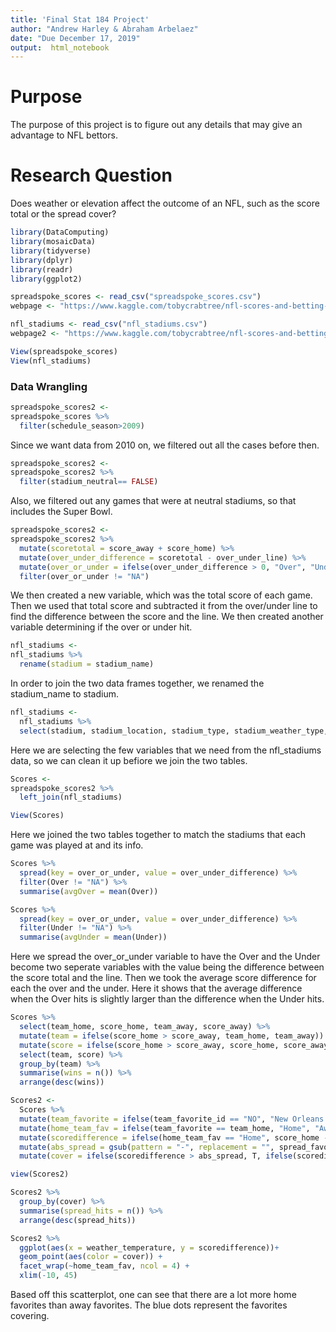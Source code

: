 ```yaml
---
title: 'Final Stat 184 Project'
author: "Andrew Harley & Abraham Arbelaez"
date: "Due December 17, 2019"
output:  html_notebook
---
```


# Purpose

The purpose of this project is to figure out any details that may give an advantage to NFL bettors. 

# Research Question

Does weather or elevation affect the outcome of an NFL, such as the score total or the spread cover?

```r
library(DataComputing)
library(mosaicData)
library(tidyverse)
library(dplyr)
library(readr)
library(ggplot2)
```


```r
spreadspoke_scores <- read_csv("spreadspoke_scores.csv")
webpage <- "https://www.kaggle.com/tobycrabtree/nfl-scores-and-betting-data#spreadspoke_scores.csv"

nfl_stadiums <- read_csv("nfl_stadiums.csv")
webpage2 <- "https://www.kaggle.com/tobycrabtree/nfl-scores-and-betting-data#nfl_stadiums.csv"
```


```r
View(spreadspoke_scores)
View(nfl_stadiums)
```

### Data Wrangling

```r
spreadspoke_scores2 <-
spreadspoke_scores %>%
  filter(schedule_season>2009)
```

Since we want data from 2010 on, we filtered out all the cases before then.

```r
spreadspoke_scores2 <-
spreadspoke_scores2 %>%
  filter(stadium_neutral== FALSE)
```

Also, we filtered out any games that were at neutral stadiums, so that includes the Super Bowl.

```r
spreadspoke_scores2 <-
spreadspoke_scores2 %>%
  mutate(scoretotal = score_away + score_home) %>%
  mutate(over_under_difference = scoretotal - over_under_line) %>%
  mutate(over_or_under = ifelse(over_under_difference > 0, "Over", "Under")) %>%
  filter(over_or_under != "NA")
```

We then created a new variable, which was the total score of each game. Then we used that total score and subtracted it from the over/under line to find the difference between the score and the line. We then created another variable determining if the over or under hit.

```r
nfl_stadiums <-
nfl_stadiums %>%
  rename(stadium = stadium_name)
```

In order to join the two data frames together, we renamed the stadium_name to stadium. 

```r
nfl_stadiums <-
  nfl_stadiums %>%
  select(stadium, stadium_location, stadium_type, stadium_weather_type, stadium_surface, ELEVATION)
```

Here we are selecting the few variables that we need from the nfl_stadiums data, so we can clean it up befiore we join the two tables. 

```r
Scores <-
spreadspoke_scores2 %>%
  left_join(nfl_stadiums)

View(Scores)
```

Here we joined the two tables together to match the stadiums that each game was played at and its info.

```r
Scores %>%
  spread(key = over_or_under, value = over_under_difference) %>%
  filter(Over != "NA") %>%
  summarise(avgOver = mean(Over))

Scores %>%
  spread(key = over_or_under, value = over_under_difference) %>%
  filter(Under != "NA") %>%
  summarise(avgUnder = mean(Under))
```

Here we spread the over_or_under variable to have the Over and the Under become two seperate variables with the value being the difference between the score total and the line. Then we took the average score difference for each the over and the under. Here it shows that the average difference when the Over hits is slightly larger than the difference when the Under hits. 

```r
Scores %>%
  select(team_home, score_home, team_away, score_away) %>%
  mutate(team = ifelse(score_home > score_away, team_home, team_away)) %>%
  mutate(score = ifelse(score_home > score_away, score_home, score_away)) %>%
  select(team, score) %>%
  group_by(team) %>%
  summarise(wins = n()) %>%
  arrange(desc(wins)) 
```

```r
Scores2 <-
  Scores %>%
  mutate(team_favorite = ifelse(team_favorite_id == "NO", "New Orleans Saints", ifelse(team_favorite_id == "MIA", "Miami Dolphins", ifelse(team_favorite_id == "MIN", "Minnesota Vikings",ifelse(team_favorite_id == "CHI", "Chicago Bears", ifelse(team_favorite_id == "BUF", "Buffalo Bills", ifelse(team_favorite_id == "DET", "Detroit Lions", ifelse(team_favorite_id == "IND", "Indianapolis Colts", ifelse(team_favorite_id == "HOU", "Houston Texans", ifelse(team_favorite_id == "JAX", "Jacksonville Jaguars", ifelse(team_favorite_id == "DEN", "Denver Broncos", ifelse(team_favorite_id == "NE", "New England Patriots", ifelse(team_favorite_id == "CIN", "Cincinnati Bengals", ifelse(team_favorite_id == "NYG", "New York Giants", ifelse(team_favorite_id == "CAR", "Carolina Panthers", ifelse(team_favorite_id == "GB", "Green Bay Packers", ifelse(team_favorite_id == "PHI", "Philadelphia Eagles", ifelse(team_favorite_id == "ATL", "Atlanta Falcons", ifelse(team_favorite_id == "PIT", "Pittsburgh Steelers", ifelse(team_favorite_id == "SF", "San Francisco 49ers", ifelse(team_favorite_id == "SEA", "Seattle Seahawks", ifelse(team_favorite_id == "ARI", "Arizona Cardinals", ifelse(team_favorite_id == "LAR", "St. Louis Rams", ifelse(team_favorite_id == "TB", "Tampa Bay Buccaneers", ifelse(team_favorite_id == "OAK", "Oakland Raiders", ifelse(team_favorite_id == "TEN", "Tennessee Titans", ifelse(team_favorite_id == "DAL", "Dallas Cowboys", ifelse(team_favorite_id == "WAS", "Washington Redskins", ifelse(team_favorite_id == "LAC", "San Diego Chargers", ifelse(team_favorite_id == "KC", "Kansas City Chiefs", ifelse(team_favorite_id == "NYJ", "New York Jets", "Baltimore Ravens" ))))))))))))))))))))))))))))))) %>%
  mutate(home_team_fav = ifelse(team_favorite == team_home, "Home", "Away")) %>%
  mutate(scoredifference = ifelse(home_team_fav == "Home", score_home - score_away, score_away - score_home)) %>%
  mutate(abs_spread = gsub(pattern = "-", replacement = "", spread_favorite)) %>%
  mutate(cover = ifelse(scoredifference > abs_spread, T, ifelse(scoredifference == abs_spread, "PUSH", F)))

view(Scores2)
```

```r
Scores2 %>%
  group_by(cover) %>%
  summarise(spread_hits = n()) %>%
  arrange(desc(spread_hits))
```

```r
Scores2 %>%
  ggplot(aes(x = weather_temperature, y = scoredifference))+
  geom_point(aes(color = cover)) + 
  facet_wrap(~home_team_fav, ncol = 4) +
  xlim(-10, 45) 

```

Based off this scatterplot, one can see that there are a lot more home favorites than away favorites. The blue dots represent the favorites covering. 